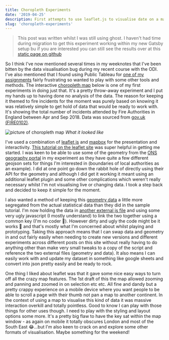 ```yaml
---
title: Choropleth Experiments
date: '2019-04-25'
description: First attempts to use leaflet.js to visualise date on a map
slug: 'choropleth-experiments'
---
```


> This post was written whilst I was still using ghost. I haven't had time during migration to get this experiment working within my new Gatsby setup bu if you are interested you can still see the results over at this [static page on github](https://d1sc0.github.io/choropleth_experiment/index.html)

So I think I've now mentioned several times in my weeknotes that I've been bitten by the data visualisation bug during my recent course with the ODI. I've also mentioned that I found using Public Tableau for [one of my assignments](https://d1sc0.github.io/odi_assignment3/) fairly frustrating so wanted to play with some other tools and methods. The interactive [choropleth map](https://en.wikipedia.org/wiki/Choropleth_map) below is one of my first experiments in doing just that.
It's a pretty throw-away experiment and I put my hands up to having done no analysis of the data. The reason for keeping it themed to fire incidents for the moment was purely based on knowing it was relatively simple to get hold of data that would be ready to work with. It's showing the total number of incidents attended by Fire Authorities in England between Apr and Sep 2018. Data was sourced from [gov.uk (FIRE0102)](https://www.gov.uk/government/statistical-data-sets/fire-statistics-data-tables#incidents-attended).

![picture of choropleth map](./blog-images/map_experiment.png)
_What it looked like_

I've used a combination of [leaflet js](https://leafletjs.com/) and [mapbox](https://www.mapbox.com/) for the presentation and interactivity. [This tutorial on the leaflet site](https://leafletjs.com/examples/choropleth/) was super helpful in getting me started.
I was keen to be able to use some of the geometry from the [ONS geography portal](http://geoportal.statistics.gov.uk/) in my experiment as they have quite a few different geojson sets for things I'm interested in (boundaries of local authorities as an example). I did at one point go down the rabbit hole of directly using their API for the geometry and although I did get it working it meant using an additional leaflet plugin and some other complications which weren't really necessary whilst I'm not visualising live or changing data. I took a step back and decided to keep it simple for the moment.

I also wanted a method of keeping this [geometry data](/firedata2.js) a little more segregated from the actual statistical data than they did in the sample tutorial. I'm now holding the data in [another external js file](/fireincdata2.js) and using some very ugly javascript (I mostly understand) to link the two together using a common key (I'm no coder 🤪). However dirty and ugly the code might be it works 🎉 and that's mostly what I'm concerned about whilst playing and prototyping. Taking this approach means that I can swap data and geometry in and out fairly easily when needing to create new versions and different experiments across different posts on this site without really having to do anything other than make very small tweaks to a copy of the script and reference the two external files (geometry and data). It also means I can easily work with and update my dataset in something like google sheets and convert into json pretty easily and be ready to rock.

One thing I liked about leaflet was that it gave some nice easy ways to turn off all the crazy map features. The 1st draft of this the map allowed zooming and panning and zoomed in on selection etc etc. All fine and dandy but a pretty crappy experience on a mobile device where you want people to be able to scroll a page with their thumb not pan a map to another continent. In the context of using a map to visualise this kind of data it was massive interaction overkill and totally pointless. Good to know I can play with those things for other uses though.
I need to play with the styling and layout options some more. It's a pretty big flaw to have the key sat within the map window - as again on mobile it totally obscures London and most of the South East 😂...but I'm also keen to crack on and explore some other formats of visualisation. Maybe something for the weekend!
